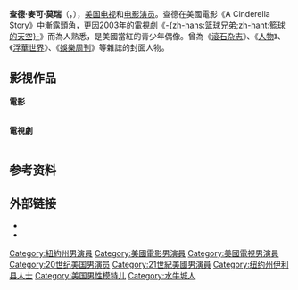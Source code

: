 {{Unreferenced|time=2022-06-24T13:12:54+00:00}}
{{noteTA
|G1=TV
|1=zh-hans:篮球兄弟;zh-hant:籃球的天空;
}}
{{Infobox person
| name                    = 查德·麥可·莫瑞<br />{{lang|en|Chad Michael Murray}}
| image                   = Chad Michael Murray in 2007.jpg
| imagesize               = 
| caption                 = 2007年莫瑞在[[迪士尼乐园|美国迪士尼乐园]]参加[[加勒比海盜3：世界的尽头|加勒比海盜3：世界的尽头]]首映活动
| birthname               = 查德·麥可·莫瑞<br />{{lang|en|Chad Michael Murray}}
| birthdate               = {{birth date and age|1981|08|24}}
| birthplace              ={{flagicon|USA}} [[美国|美国]][[纽约州|纽约州]][[布法罗|布法罗]]
| deathdate               = 
| deathplace              = 
| othername               = Chad Murray
| occupation              = [[演员|演员]]，[[模特|模特]]（过去）
| yearsactive             = 1999年-至今
| spouse                  = {{marriage|[[蘇菲亞·布希|蘇菲亞·布希]]|2005|2006|end=d.}}
| partner                 = Kenzie Dalton<br />(2006–至今；订婚)
| children                = 
| parents                 = 
| influences              = 
| influenced              = 
| website                 = 
}}
'''查德·麥可·莫瑞'''（{{lang-en|Chad Michael Murray}}，{{bd|1981年|8月24日||catIdx=N}}），[[美国|美国]][[电视|电视]]和[[电影|电影]][[演员|演员]]。查德在美國電影《A Cinderella Story》中漸露頭角，更因2003年的電視劇《[[篮球兄弟|-{zh-hans:篮球兄弟;zh-hant:籃球的天空}-]]》而為人熟悉，是美國當紅的青少年偶像。曾為《[[滚石杂志|滚石杂志]]》、《[[人物_(雜誌)|人物]]》、《[[浮華世界_(雜誌)|浮華世界]]》、《[[娛樂周刊|娛樂周刊]]》等雜誌的封面人物。

== 影視作品 ==
''' 電影 '''
{| border="2" cellpadding="4" cellspacing="0" style="margin: 1em 1em 1em 0; background: #f9f9f9; border: 1px #aaa solid; border-collapse: collapse; font-size: 90%;"
|- bgcolor="#CCCCCC" align="center"
|- bgcolor="#CCCCCC" align="center"
! align="center"| 年份
! width="170"| 電影名稱
! width="150"| 角色
! 備註
|-
|rowspan="3"|2001年
|'' Murphy's Dozen''
|Unknown
|電視電影
|-
|''Aftermath''
|Sean
|電視電影
|-
|Megiddo
|David Alexander - Age 16
|
|-
|rowspan="2"|2003年
|''The Lone Ranger''
|Luke Hartman
|電視電影
|-
|[[辣媽辣妹|辣媽辣妹]]
|Jake
|
|-
|rowspan="1"|2004年
|''A Cinderella Story''
|Austin Ames
|獲青少年電影票選獎：突出表現男星
|-
|rowspan="1"|2005年
|[[恐怖蠟像館|恐怖蠟像館]]
|Nick Jones
|獲青少年電影票選獎：驚悚片男演員
|-
|rowspan="1"|2006年
|''Home of the Brave''
|Jordan Owens
|
|-
|rowspan="2"|2010年
|''Lies in Plain Sight''
|Ethan McAllister
|電視電影
|-
|''Christmas Cupid''
|Patrick
|電視電影
|-
|rowspan="1"|2012年
|''Renee''
|Jamie Tworkowski
|
|-
|rowspan="3"|2013年
|[[奧斯卡的一天|奧斯卡的一天]] 
|Officer Ingram
|
|-
|''The Haunting in Connecticut 2: Ghosts of Georgia''
|Andy Wyrick
|
|-
|''Cavemen'' 
|Jay
|
|-
|rowspan="1"|2014年
|''Left Behind'' 
|Cameron 'Buck' Williams
|
|-
|}


''' 電視劇 '''
{| border="2" cellpadding="4" cellspacing="0" style="margin: 1em 1em 1em 0; background: #f9f9f9; border: 1px #aaa solid; border-collapse: collapse; font-size: 90%;"
|- bgcolor="#CCCCCC" align="center"
|- bgcolor="#CCCCCC" align="center"
! align="center"| 年份
! width="170"| 節目名稱
! width="150"| 角色
! 備註
|-
|rowspan="3"|2000年
|''Undressed''
|Dan
|
|-
|''Aftermath''
|Sean
|
|-
|Diagnosis: Murder
|Ray Santucci
|
|-
|rowspan="1"|2000-01年
|''Gilmore Girls''
|Tristan Dugray
|
|-
|rowspan="1"|2001-02年
|''Dawson's Creek''
|Charlie Todd
|
|-
|rowspan="1"|2002年
|[[犯罪現場調查|犯罪現場調查]]
|Tom Haviland
|
|-
|rowspan="1"|2003-09年,2012年
|[[籃球的天空|籃球的天空]]
|Lucas Scott (主角)
|獲青少年電視票選獎：突出表現男演員
獲青少年電視票選獎：劇情類男演員
|-
|rowspan="1"|2013年
|''Southland'' 
|Dave Mendoza
|
|-
|rowspan="1"|2015年
|[[卡特探員|卡特探員]]
|傑克·湯姆森(Jack Thompson)
|主要角色
|-
|}

== 参考资料 ==
{{reflist|30em}}

== 外部链接 ==
{{Commons category|Chad Michael Murray}}
* {{Official website|http://www.thechadmichaelmurray.com/}}
* {{IMDb name|614877|Chad Michael Murray}}

{{DEFAULTSORT:Murray, Chad Michael}}
[[Category:紐約州男演員|Category:紐約州男演員]]
[[Category:美國電影男演員|Category:美國電影男演員]]
[[Category:美國電視男演員|Category:美國電視男演員]]
[[Category:20世纪美国男演员|Category:20世纪美国男演员]]
[[Category:21世紀美國男演員|Category:21世紀美國男演員]]
[[Category:纽约州伊利县人士|Category:纽约州伊利县人士]]
[[Category:美国男性模特儿|Category:美国男性模特儿]]
[[Category:水牛城人|Category:水牛城人]]